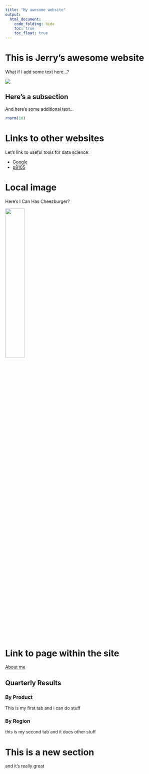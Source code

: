 ```yaml
---
title: "My awesome website"
output: 
  html_document:
    code_folding: hide
    toc: true
    toc_float: true
---
```


# This is Jerry's awesome website

What if I add some text here...?

![](https://media.giphy.com/media/drXGoW1iudhKw/giphy.gif)

## Here's a subsection

And here's some additional text...

```r
rnorm(10)
```

# Links to other websites

Let's link to useful tools for data science:

* [Google](https://www.google.com)
* [p8105](https://p8105.com/)

# Local image

Here's I Can Has Cheezburger?

<img src="images/cheezburger.jpg" style="width:35%">

# Link to page within the site

[About me](about.html)


## Quarterly Results {.tabset}

### By Product

This is my first tab and i can do stuff

### By Region

this is my second tab and it does other stuff

# This is a new section

and it's really great